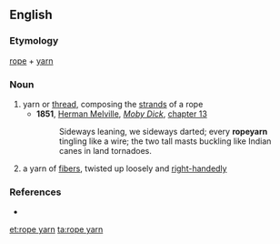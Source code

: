 ==English==

===Etymology===
[[rope]] + [[yarn]]

===Noun===
{{en-noun|s}}

# yarn or [[thread]], composing the [[strand]]s of a rope
#*'''1851''', [[w:Herman Melville|Herman Melville]], ''[[w:Moby Dick|Moby Dick]]'', [[s:Moby-Dick/Chapter 13|chapter 13]]
#*:Sideways leaning, we sideways darted; every '''ropeyarn''' tingling like a wire; the two tall masts buckling like Indian canes in land tornadoes.
# a yarn of [[fiber]]s, twisted up loosely and [[right-handed]]ly

===References===
* {{R:Webster NCD 1967}}

[[et:rope yarn]]
[[ta:rope yarn]]